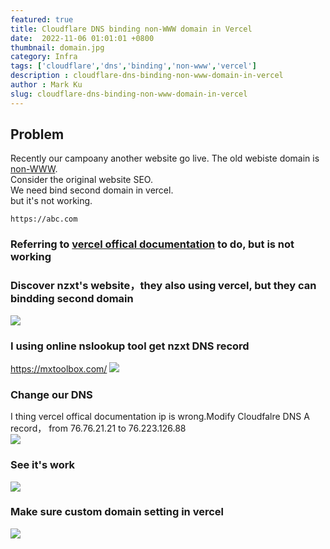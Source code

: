 ```yaml
---
featured: true
title: Cloudflare DNS binding non-WWW domain in Vercel
date:  2022-11-06 01:01:01 +0800
thumbnail: domain.jpg
category: Infra
tags: ['cloudflare','dns','binding','non-www','vercel']
description : cloudflare-dns-binding-non-www-domain-in-vercel
author : Mark Ku
slug: cloudflare-dns-binding-non-www-domain-in-vercel
---
```


## Problem
Recently our campoany another website go live. 
The old webiste domain is [non-WWW](https://www.searchenginejournal.com/www-vs-non-www-seo/272043/).  
Consider the original website SEO.  
We need bind second domain in vercel.  
but it's not working.  
```
https://abc.com 
```
### Referring to [vercel offical documentation](https://vercel.com/guides/using-cloudflare-with-vercel) to do, but is not working

### Discover nzxt\'s website，they also using vercel, but they can bindding second domain 
![](https://i.imgur.com/L5jFwzD.jpg)

### I using online nslookup tool get nzxt DNS record
https://mxtoolbox.com/
![](https://i.imgur.com/sCciXcf.png)

### Change our DNS
I thing vercel offical documentation ip is wrong.Modify Cloudfalre DNS A record， from 76.76.21.21 to 76.223.126.88  
![](https://i.imgur.com/7ac9Vrq.png)

### See it's work  
![](https://i.imgur.com/kza1Mha.jpg)

### Make sure custom domain setting in vercel
![](https://i.imgur.com/MTvHOo2.png)
